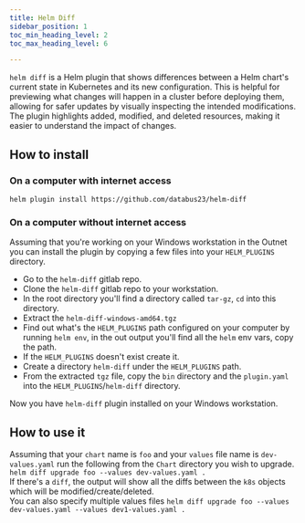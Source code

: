 ```yaml
---
title: Helm Diff
sidebar_position: 1
toc_min_heading_level: 2
toc_max_heading_level: 6

---
```




`helm diff` is a Helm plugin that shows differences between a Helm chart's current state
in Kubernetes and its new configuration. This is helpful for previewing what changes will happen
in a cluster before deploying them, allowing for safer updates by visually inspecting the intended
modifications. The plugin highlights added, modified, and deleted resources, making it easier to
understand the impact of changes. 


## How to install

### On a computer with internet access

`helm plugin install https://github.com/databus23/helm-diff`

### On a computer without internet access

Assuming that you're working on your Windows workstation in the Outnet you can install the plugin
by copying a few files into your `HELM_PLUGINS` directory.

* Go to the `helm-diff` gitlab repo.
* Clone the `helm-diff` gitlab repo to your workstation.
* In the root directory you'll find a directory called `tar-gz`, `cd` into this directory.
* Extract the `helm-diff-windows-amd64.tgz`
* Find out what's the `HELM_PLUGINS` path configured on your computer by running `helm env`, in the out output you'll find all the `helm` env vars, copy the path.
* If the `HELM_PLUGINS` doesn't exist create it.
* Create a directory `helm-diff` under the `HELM_PLUGINS` path.
* From the extracted `tgz` file, copy the `bin` directory and the `plugin.yaml` into the `HELM_PLUGINS`/`helm-diff` directory.

Now you have `helm-diff` plugin installed on your Windows workstation.

## How to use it

Assuming that your `chart` name is `foo` and your `values` file name is `dev-values.yaml`
run the following from the `Chart` directory you wish to upgrade.  
`helm diff upgrade foo --values dev-values.yaml .`  
If there's a `diff`, the output will show all the diffs between the `k8s` objects which will be modified/create/deleted.  
You can also specify multiple values files `helm diff upgrade foo --values dev-values.yaml --values dev1-values.yaml .`
